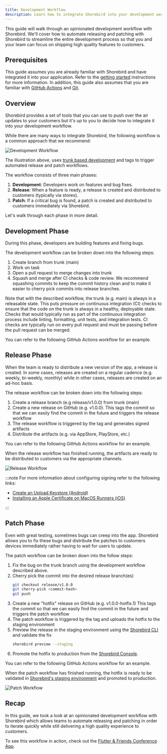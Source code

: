 ```yaml
---
title: Development Workflow
description: Learn how to integrate Shorebird into your development workflow with automated releases and patches.
---
```



This guide will walk through an opinionated development workflow with Shorebird.
We'll cover how to automate releasing and patching with Shorebird to streamline
the entire development process so that you and your team can focus on shipping
high quality features to customers.

## Prerequisites

This guide assumes you are already familiar with Shorebird and have integrated
it into your application. Refer to the [getting started](/) instructions for
more information. In addition, this guide also assumes that you are familiar
with [GitHub Actions](https://docs.github.com/actions) and
[Git](https://git-scm.com).

## Overview

Shorebird provides a set of tools that you can use to push over the air updates
to your customers but it's up to you to decide how to integrate it into your
development workflow.

While there are many ways to integrate Shorebird, the following workflow is a
common approach that we recommend:

![Development Workflow](https://github.com/user-attachments/assets/61fc8e5b-b77e-42e7-a1d6-5db50a232d02)

The illustration above, uses [trunk based
development](https://trunkbaseddevelopment.com) and tags to trigger automated
release and patch workflows.

The workflow consists of three main phases:

1. **Development**: Developers work on features and bug fixes.
1. **Release**: When a feature is ready, a release is created and distributed to
   customers (typically via stores).
1. **Patch**: If a critical bug is found, a patch is created and distributed to
   customers immediately via Shorebird.

Let's walk through each phase in more detail.

## Development Phase

During this phase, developers are building features and fixing bugs.

The development workflow can be broken down into the following steps:

1. Create branch from trunk (main)
1. Work on task
1. Open a pull request to merge changes into trunk
1. Squash and merge after CI checks & code review.
   We recommend squashing commits to keep the commit history clean and to make
   it easier to cherry pick commits into release branches.

Note that with the described workflow, the trunk (e.g. main) is always in a
releasable state. This puts pressure on continuous integration (CI) checks to
ensure that the code on the trunk is always in a healthy, deployable state.
Checks that would typically run as part of the continuous integration process
include linting, formatting, unit tests, and integration tests. CI checks are
typically run on every pull request and must be passing before the pull request
can be merged.

You can refer to the following GitHub Actions workflow for an example.

<CICheckSnippet />

## Release Phase

When the team is ready to distribute a new version of the app, a release is
created. In some cases, releases are created on a regular cadence (e.g. weekly,
bi-weekly, monthly) while in other cases, releases are created on an ad-hoc
basis.

The release workflow can be broken down into the following steps:

1. Create a release branch (e.g release/v1.0.0) from trunk (main)
1. Create a new release on GitHub (e.g. v1.0.0).
   This tags the commit so that we can easily find the commit in the future and
   triggers the release workflow
1. The release workflow is triggered by the tag and generates signed artifacts
1. Distribute the artifacts (e.g. via AppStore, PlayStore, etc.)

You can refer to the following GitHub Actions workflow for an example.

<RemoteCode
  url="https://raw.githubusercontent.com/felangel/flutter_and_friends/refs/heads/main/.github/workflows/release.yaml"
  title=".github/workflows/release.yaml"
/>

When the release workflow has finished running, the artifacts are ready to be
distributed to customers via the appropriate channels.

![Release Workflow](https://github.com/user-attachments/assets/7c9cf689-bd07-40c0-ad0b-e08935cb4424)

:::note
For more information about configuring signing refer to the following links:

- [Create an Upload Keystore (Android)](https://docs.flutter.dev/deployment/android#create-an-upload-keystore)
- [Installing an Apple Certificate on MacOS Runners (iOS)](https://docs.github.com/en/actions/use-cases-and-examples/deploying/installing-an-apple-certificate-on-macos-runners-for-xcode-development)

:::

## Patch Phase

Even with great testing, sometimes bugs can creep into the app. Shorebird
allows you to fix these bugs and distribute the patches to customers devices
immediately rather having to wait for users to update.

The patch workflow can be broken down into the follow steps:

1. Fix the bug on the trunk branch using the development workflow described above.
1. Cherry pick the commit into the desired release branch(es)
   ```sh
   git checkout release/v1.0.0
   git cherry-pick <commit-hash>
   git push
   ```
1. Create a new "hotfix" release on GitHub (e.g. v1.0.0-hotfix.1)
   This tags the commit so that we can easily find the commit in the future and
   triggers the patch workflow
1. The patch workflow is triggered by the tag and uploads the hotfix to the
   staging environment
1. Preview the release in the staging environment using the [Shorebird
   CLI](https://github.com/shorebirdtech/shorebird) and validate the fix
   ```sh
   shorebird preview --staging
   ```
1. Promote the hotfix to production from the [Shorebird Console](https://console.shorebird.dev).

You can refer to the following GitHub Actions workflow for an example.

<RemoteCode
  url="https://raw.githubusercontent.com/felangel/flutter_and_friends/refs/heads/main/.github/workflows/patch.yaml"
  title=".github/workflows/patch.yaml"
/>

When the patch workflow has finished running, the hotfix is ready to be
validated in [Shorebird's staging environment](/guides/staging-patches) and
promoted to production.

![Patch Workflow](https://github.com/user-attachments/assets/ca1957ad-ee52-4cff-a93f-03fceb6ca591)

## Recap

In this guide, we took a look at an opinionated development workflow with
Shorebird which allows teams to automate releasing and patching in order to
iterate quickly while still delivering a high quality experience to customers.

To see this workflow in action, check out the [Flutter & Friends Conference
App](https://github.com/felangel/flutter_and_friends).
